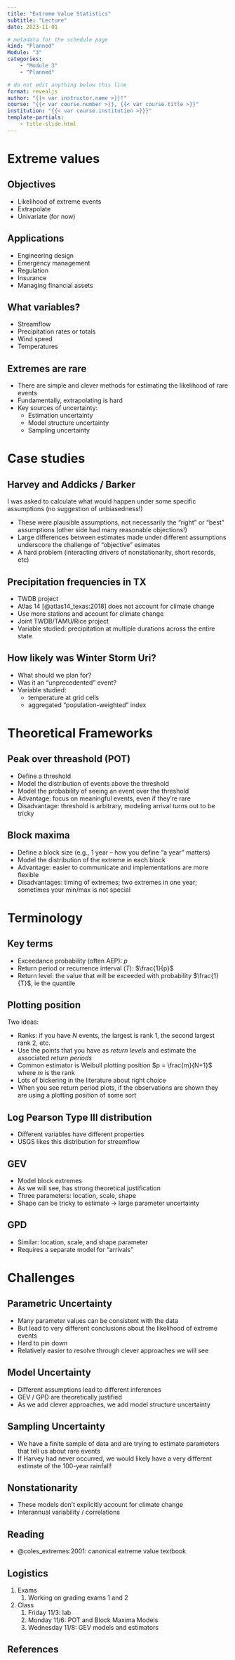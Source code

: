 ```yaml
---
title: "Extreme Value Statistics"
subtitle: "Lecture"
date: 2023-11-01

# metadata for the schedule page
kind: "Planned"
Module: "3"
categories:
    - "Module 3"
    - "Planned"

# do not edit anything below this line
format: revealjs
author: "{{< var instructor.name >}}!"
course: "{{< var course.number >}}, {{< var course.title >}}"
institution: "{{< var course.institution >}}}"
template-partials:
    - title-slide.html
---
```


# Extreme values

## Objectives

- Likelihood of extreme events
- Extrapolate
- Univariate (for now)

## Applications

- Engineering design
- Emergency management
- Regulation
- Insurance
- Managing financial assets

## What variables?

- Streamflow
- Precipitation rates or totals
- Wind speed
- Temperatures

## Extremes are rare

- There are simple and clever methods for estimating the likelihood of rare events
- Fundamentally, extrapolating is hard
- Key sources of uncertainty:
    - Estimation uncertainty
    - Model structure uncertainty
    - Sampling uncertainty

# Case studies

## Harvey and Addicks / Barker

I was asked to calculate what would happen under some specific assumptions (no suggestion of unbiasedness!)

::: {.callout-information}
- These were plausible assumptions, not necessarily the "right" or "best" assumptions (other side had many reasonable objections!)
- Large differences between estimates made under different assumptions underscore the challenge of "objective" esimates
- A hard problem (interacting drivers of nonstationarity, short records, etc)
:::

## Precipitation frequencies in TX

- TWDB project
- Atlas 14 [@atlas14_texas:2018] does not account for climate change
- Use more stations and account for climate change
- Joint TWDB/TAMU/Rice project
- Variable studied: precipitation at multiple durations across the entire state

## How likely was Winter Storm Uri?

- What should we plan for?
- Was it an "unprecedented" event?
- Variable studied:
    - temperature at grid cells
    - aggregated "population-weighted" index

# Theoretical Frameworks

## Peak over threashold (POT)

- Define a threshold
- Model the distribution of events above the threshold
- Model the probability of seeing an event over the threshold
- Advantage: focus on meaningful events, even if they're rare
- Disadvantage: threshold is arbitrary, modeling arrival turns out to be tricky

## Block maxima

- Define a block size (e.g., 1 year -- how you define "a year" matters)
- Model the distribution of the extreme in each block
- Advantage: easier to communicate and implementations are more flexible
- Disadvantages: timing of extremes; two extremes in one year; sometimes your min/max is not special

# Terminology

## Key terms

- Exceedance probability (often AEP): $p$
- Return period or recurrence interval ($T$): $\frac{1}{p}$
- Return level: the value that will be exceeded with probability $\frac{1}{T}$, ie the quantile

## Plotting position

Two ideas:

- Ranks: if you have $N$ events, the largest is rank 1, the second largest rank 2, etc.
- Use the points that you have as _return levels_ and estimate the associated _return periods_
- Common estimator is Weibull plotting position $p = \frac{m}{N+1}$ where $m$ is the rank
- Lots of bickering in the literature about right choice
- When you see return period plots, if the observations are shown they are using a plotting position of some sort

## Log Pearson Type III distribution

- Different variables have different properties
- USGS likes this distribution for streamflow

## GEV

- Model block extremes
- As we will see, has strong theoretical justification
- Three parameters: location, scale, shape
- Shape can be tricky to estimate $\rightarrow$ large parameter uncertainty

## GPD

- Similar: location, scale, and shape parameter
- Requires a separate model for "arrivals"

# Challenges

## Parametric Uncertainty

- Many parameter values can be consistent with the data
- But lead to very different conclusions about the likelihood of extreme events
- Hard to pin down
- Relatively easier to resolve through clever approaches we will see

## Model Uncertainty

- Different assumptions lead to different inferences
- GEV / GPD are theoretically justified
- As we add clever approaches, we add model structure uncertainty

## Sampling Uncertainty

- We have a finite sample of data and are trying to estimate parameters that tell us about rare events
- If Harvey had never occurred, we would likely have a very different estimate of the 100-year rainfall!

## Nonstationarity

- These models don't explicitly account for climate change
- Interannual variability / correlations

## Reading

- @coles_extremes:2001: canonical extreme value textbook

## Logistics

1. Exams
    1. Working on grading exams 1 and 2
1. Class
    1. Friday 11/3: lab
    1. Monday 11/6: POT and Block Maxima Models
    1. Wednesday 11/8: GEV models and estimators

## References